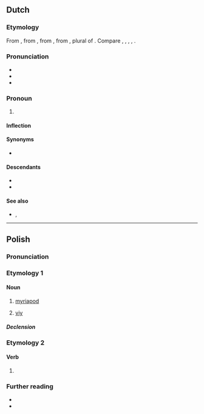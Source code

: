 ==Dutch==

===Etymology===
From {{inh|nl|dum|wi}}, from {{inh|nl|odt|wī}}, from {{inh|nl|gem-pro|*wīz}}, from {{der|nl|ine-pro|*wéy-}}, plural of {{m|ine-pro|*éǵh₂}}. Compare {{cog|nds|wi}}, {{cog|fy|wy}}, {{cog|de|wir}}, {{cog|en|we}}, {{cog|da|vi}}.

===Pronunciation===
* {{IPA|nl|/ʋɛi̯/|qual1=stressed|/ʋə/|qual2=unstressed}}
* {{audio|nl|Nl-wij.ogg|audio}}
* {{homophones|nl|wei}}

===Pronoun===
{{head|nl|pronoun|cat2=personal pronouns}}

# {{n-g|the [[first-person]] [[plural]] [[personal pronoun]]; refers to the speakers}}

====Inflection====
{{nl-decl-personal pronouns}}

====Synonyms====
* {{l|nl|we}}

====Descendants====
* {{desc|gmw-jdt|wāi}}
* {{desc|dcr|wellie}}

====See also====
* {{l|nl|ons}}, {{l|nl|onze}}

----

==Polish==
{{wp|lang=pl}}

===Pronunciation===
{{pl-p|a=LL-Q809 (pol)-Olaf-wij.wav}}

===Etymology 1===
{{rfe|pl}}

====Noun====
{{pl-noun|m-an}}

# [[myriapod]] {{gl|arthropod belonging to the subphylum [[Myriapoda]]}}
# {{lb|pl|Slavic mythology}} [[viy]] {{gl|creature with gigantic eyelids and eyelashes from hell who kills by looking at people}}

=====Declension=====
{{pl-decl-noun-m-an|genp=wijów}}

===Etymology 2===
{{nonlemma}}

====Verb====
{{head|pl|verb form}}

# {{inflection of|pl|wić||2|s|impr|pres}}

===Further reading===
* {{R:pl:WSJP}}
* {{R:pl:PWN}}

{{C|pl|Myriapods|Mythological creatures}}